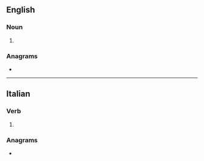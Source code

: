 {{also|ARDS}}
==English==

===Noun===
{{head|en|noun form}}

# {{plural of|en|ard}}

===Anagrams===
* {{anagrams|en|a=adrs|ADRs|RADs|RDAs|RDS.A|SADR|Sadr|dars|rads|sard}}

----

==Italian==

===Verb===
{{head|it|verb form}}

# {{inflection of|it|ardere||1|s|phis}}

===Anagrams===
* {{anagrams|it|a=adrs|Sadr}}